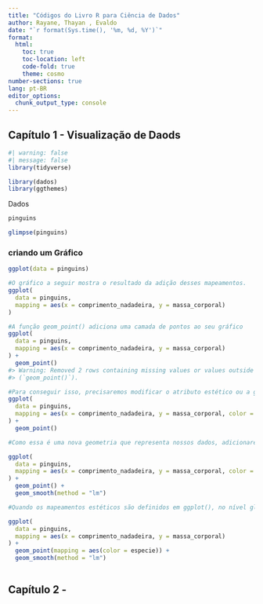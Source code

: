 ```yaml
---
title: "Códigos do Livro R para Ciência de Dados"
author: Rayane, Thayan , Evaldo
date: "`r format(Sys.time(), '%m, %d, %Y')`"
format:
  html:
    toc: true
    toc-location: left
    code-fold: true
    theme: cosmo
number-sections: true
lang: pt-BR
editor_options: 
  chunk_output_type: console
---
```


## Capítulo 1 - Visualização de Daods

```r
#| warning: false
#| message: false
library(tidyverse)
```

```r
library(dados)
library(ggthemes)
```

Dados

```r
pinguins
```

```r
glimpse(pinguins)
```

### criando um Gráfico

```r
ggplot(data = pinguins)
```

```r
#O gráfico a seguir mostra o resultado da adição desses mapeamentos.
ggplot(
  data = pinguins,
  mapping = aes(x = comprimento_nadadeira, y = massa_corporal)
)
```

```r
#A função geom_point() adiciona uma camada de pontos ao seu gráfico
ggplot(
  data = pinguins,
  mapping = aes(x = comprimento_nadadeira, y = massa_corporal)
) +
  geom_point()
#> Warning: Removed 2 rows containing missing values or values outside the scale range
#> (`geom_point()`).
```

```r
#Para conseguir isso, precisaremos modificar o atributo estético ou a geometria
ggplot(
  data = pinguins,
  mapping = aes(x = comprimento_nadadeira, y = massa_corporal, color = especie)
) +
  geom_point()
```

```r
#Como essa é uma nova geometria que representa nossos dados, adicionaremos uma nova geometria como uma camada sobre o nossa geometria de pontos: geom_smooth(). E especificaremos que queremos desenhar a linha de melhor ajuste com base em um modelo linear (linear model em inglês) com method = "lm".

ggplot(
  data = pinguins,
  mapping = aes(x = comprimento_nadadeira, y = massa_corporal, color = especie)
) +
  geom_point() +
  geom_smooth(method = "lm")
```

```r
#Quando os mapeamentos estéticos são definidos em ggplot(), no nível global, eles são passados para cada uma das camadas de geometria (geom) subsequentes do gráfico. Entretanto, cada função geom no ggplot2 também pode receber um argumento mapping, que permite mapeamentos estéticos em nível local que são adicionados àqueles herdados do nível global. Como queremos que os pontos sejam coloridos com base na espécie, mas não queremos que as linhas sejam separadas para eles, devemos especificar color = especie somente para geom_point()

ggplot(
  data = pinguins,
  mapping = aes(x = comprimento_nadadeira, y = massa_corporal)
) +
  geom_point(mapping = aes(color = especie)) +
  geom_smooth(method = "lm")
```

```         
```

## Capítulo 2 -

```r

```
